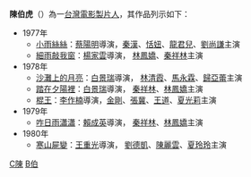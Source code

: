{{blpsource|time=2010-12-31T03:40:03+00:00}}
{{infoboxneeded|艺人|time=2010-12-31T03:40:03+00:00}}
'''陳伯虎'''（{{bd|1947年}}）為一[[台灣|台灣]][[電影製片人|電影製片人]]，其作品列示如下：

*1977年
**[[小雨絲絲|小雨絲絲]]：[[蔡陽明|蔡陽明]]導演，[[秦漢|秦漢]]、[[恬妞|恬妞]]、[[龍君兒|龍君兒]]、[[劉尚謙|劉尚謙]]主演
**[[細雨敲我窗|細雨敲我窗]]：[[楊家雲|楊家雲]]導演， [[林鳳嬌|林鳳嬌]]、[[秦祥林|秦祥林]]主演
*1978年
**[[沙灘上的月亮|沙灘上的月亮]]：[[白景瑞|白景瑞]]導演， [[林清霞|林清霞]]、[[馬永霖|馬永霖]]、[[午馬|歸亞蕾]]主演
**[[踏在夕陽裡|踏在夕陽裡]]：[[白景瑞|白景瑞]]導演， [[秦祥林|秦祥林]]、[[林鳳嬌|林鳳嬌]]主演
**[[棍王|棍王]]：[[李作楠|李作楠]]導演，[[金剛|金剛]]、[[張冀|張冀]]、[[王道|王道]]、[[夏光莉|夏光莉]]主演
*1979年
**[[咋日雨瀟瀟|咋日雨瀟瀟]]：[[賴成英|賴成英]]導演， [[秦祥林|秦祥林]]、[[林鳳嬌|林鳳嬌]]主演
*1980年
**[[寒山屍變|寒山屍變]]：[[王重光|王重光]]導演， [[劉德凱|劉德凱]]、[[陳麗雲|陳麗雲]]、[[夏玲玲|夏玲玲]]主演
[[Category:电影监制|C陳]]
[[Category:陈姓|B伯]]